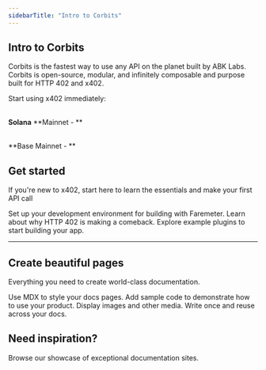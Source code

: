 ```yaml
---
sidebarTitle: "Intro to Corbits"
---
```


## Intro to Corbits

Corbits is the fastest way to use any API on the planet built by ABK Labs. Corbits is open-source, modular, and infinitely composable and purpose built for HTTP 402 and x402.

<Tip>
  Start using x402 immediately:

  \
  **Solana** **Mainnet - **

  \
  **Base Mainnet - **
</Tip>

## Get started

If you're new to x402, start here to learn the essentials and make your first API call

<Columns cols={3}>
  <Card title="Get started" icon="check" href="/get-started">
    Set up your development environment for building with Faremeter.
  </Card>
  <Card title="Learn about x402" icon="brackets-curly" href="/essentials/overview">
    Learn about why HTTP 402 is making a comeback.
  </Card>
  <Card title="Plugin Library" icon="books" href="/essentials/library">
    Explore example plugins to start building your app.
  </Card>
</Columns>

---

## Create beautiful pages

Everything you need to create world-class documentation.

<Columns cols={2}>
  <Card title="Write with MDX" icon="pen-fancy" href="/essentials/markdown">
    Use MDX to style your docs pages.
  </Card>
  <Card title="Code samples" icon="code" href="/essentials/code">
    Add sample code to demonstrate how to use your product.
  </Card>
  <Card title="Images" icon="image" href="/essentials/images">
    Display images and other media.
  </Card>
  <Card title="Reusable snippets" icon="recycle" href="/essentials/reusable-snippets">
    Write once and reuse across your docs.
  </Card>
</Columns>

## Need inspiration?

<Card title="See complete examples" icon="stars" href="https://mintlify.com/customers">
  Browse our showcase of exceptional documentation sites.
</Card>